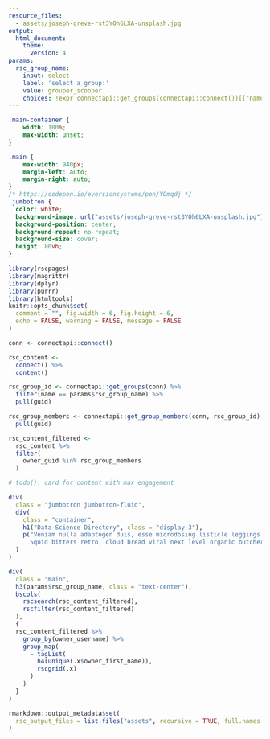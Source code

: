 ```yaml
---
resource_files:
  - assets/joseph-greve-rst3YOh6LXA-unsplash.jpg
output:
  html_document:
    theme:
      version: 4
params:
  rsc_group_name:
    input: select
    label: 'select a group:'
    value: grouper_scooper
    choices: !expr connectapi::get_groups(connectapi::connect())[["name"]]
---
```


```css
.main-container {
    width: 100%;
    max-width: unset;
}

.main {
    max-width: 940px;
    margin-left: auto;
    margin-right: auto;
}
/* https://codepen.io/eversionsystems/pen/YOmqdj */
.jumbotron {
  color: white;
  background-image: url("assets/joseph-greve-rst3YOh6LXA-unsplash.jpg");
  background-position: center;
  background-repeat: no-repeat;
  background-size: cover;
  height: 80vh;
}
```

```r
library(rscpages)
library(magrittr)
library(dplyr)
library(purrr)
library(htmltools)
knitr::opts_chunk$set(
  comment = "", fig.width = 6, fig.height = 6,
  echo = FALSE, warning = FALSE, message = FALSE
)

conn <- connectapi::connect()

rsc_content <-
  connect() %>%
  content()

rsc_group_id <- connectapi::get_groups(conn) %>%
  filter(name == params$rsc_group_name) %>%
  pull(guid)

rsc_group_members <- connectapi::get_group_members(conn, rsc_group_id) %>%
  pull(guid)

rsc_content_filtered <-
  rsc_content %>%
  filter(
    owner_guid %in% rsc_group_members
  )

# todo(): card for content with max engagement
```

```r
div(
  class = "jumbotron jumbotron-fluid",
  div(
    class = "container",
    h1("Data Science Directory", class = "display-3"),
    p("Veniam nulla adaptogen duis, esse microdosing listicle leggings.
      Squid bitters retro, cloud bread viral next level organic butcher umami woke gochujang pop-up sint meditation.")
  )
)
```

```r
div(
  class = "main",
  h3(params$rsc_group_name, class = "text-center"),
  bscols(
    rscsearch(rsc_content_filtered),
    rscfilter(rsc_content_filtered)
  ),
  {
  rsc_content_filtered %>%
    group_by(owner_username) %>%
    group_map(
      ~ tagList(
        h4(unique(.x$owner_first_name)),
        rscgrid(.x)
      )
    )
  }
)
```

```r
rmarkdown::output_metadata$set(
  rsc_output_files = list.files("assets", recursive = TRUE, full.names = TRUE)
)
```
